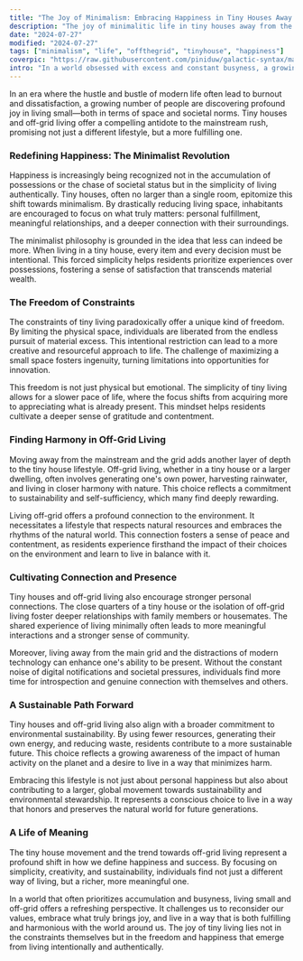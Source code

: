 ```yaml
---
title: "The Joy of Minimalism: Embracing Happiness in Tiny Houses Away from the Grid"
description: "The joy of minimalitic life in tiny houses away from the grid"
date: "2024-07-27"
modified: "2024-07-27"
tags: ["minimalism", "life", "offthegrid", "tinyhouse", "happiness"]
coverpic: "https://raw.githubusercontent.com/piniduw/galactic-syntax/main/images/the_joy_of_minimalism.jpg"
intro: "In a world obsessed with excess and constant busyness, a growing movement is discovering profound happiness in living small. Tiny houses and off-grid lifestyles offer more than just compact living—they provide a path to fulfillment by prioritizing simplicity, creativity, and a deeper connection to nature and personal relationships."
---
```


In an era where the hustle and bustle of modern life often lead to burnout and dissatisfaction, a growing number of people are discovering profound joy in living small—both in terms of space and societal norms. Tiny houses and off-grid living offer a compelling antidote to the mainstream rush, promising not just a different lifestyle, but a more fulfilling one.

### Redefining Happiness: The Minimalist Revolution

Happiness is increasingly being recognized not in the accumulation of possessions or the chase of societal status but in the simplicity of living authentically. Tiny houses, often no larger than a single room, epitomize this shift towards minimalism. By drastically reducing living space, inhabitants are encouraged to focus on what truly matters: personal fulfillment, meaningful relationships, and a deeper connection with their surroundings.

The minimalist philosophy is grounded in the idea that less can indeed be more. When living in a tiny house, every item and every decision must be intentional. This forced simplicity helps residents prioritize experiences over possessions, fostering a sense of satisfaction that transcends material wealth.

### The Freedom of Constraints

The constraints of tiny living paradoxically offer a unique kind of freedom. By limiting the physical space, individuals are liberated from the endless pursuit of material excess. This intentional restriction can lead to a more creative and resourceful approach to life. The challenge of maximizing a small space fosters ingenuity, turning limitations into opportunities for innovation.

This freedom is not just physical but emotional. The simplicity of tiny living allows for a slower pace of life, where the focus shifts from acquiring more to appreciating what is already present. This mindset helps residents cultivate a deeper sense of gratitude and contentment.

### Finding Harmony in Off-Grid Living

Moving away from the mainstream and the grid adds another layer of depth to the tiny house lifestyle. Off-grid living, whether in a tiny house or a larger dwelling, often involves generating one's own power, harvesting rainwater, and living in closer harmony with nature. This choice reflects a commitment to sustainability and self-sufficiency, which many find deeply rewarding.

Living off-grid offers a profound connection to the environment. It necessitates a lifestyle that respects natural resources and embraces the rhythms of the natural world. This connection fosters a sense of peace and contentment, as residents experience firsthand the impact of their choices on the environment and learn to live in balance with it.

### Cultivating Connection and Presence

Tiny houses and off-grid living also encourage stronger personal connections. The close quarters of a tiny house or the isolation of off-grid living foster deeper relationships with family members or housemates. The shared experience of living minimally often leads to more meaningful interactions and a stronger sense of community.

Moreover, living away from the main grid and the distractions of modern technology can enhance one's ability to be present. Without the constant noise of digital notifications and societal pressures, individuals find more time for introspection and genuine connection with themselves and others.

### A Sustainable Path Forward

Tiny houses and off-grid living also align with a broader commitment to environmental sustainability. By using fewer resources, generating their own energy, and reducing waste, residents contribute to a more sustainable future. This choice reflects a growing awareness of the impact of human activity on the planet and a desire to live in a way that minimizes harm.

Embracing this lifestyle is not just about personal happiness but also about contributing to a larger, global movement towards sustainability and environmental stewardship. It represents a conscious choice to live in a way that honors and preserves the natural world for future generations.

### A Life of Meaning

The tiny house movement and the trend towards off-grid living represent a profound shift in how we define happiness and success. By focusing on simplicity, creativity, and sustainability, individuals find not just a different way of living, but a richer, more meaningful one.

In a world that often prioritizes accumulation and busyness, living small and off-grid offers a refreshing perspective. It challenges us to reconsider our values, embrace what truly brings joy, and live in a way that is both fulfilling and harmonious with the world around us. The joy of tiny living lies not in the constraints themselves but in the freedom and happiness that emerge from living intentionally and authentically.
